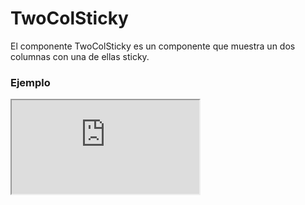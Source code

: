 
# TwoColSticky

El componente TwoColSticky es un componente que muestra un dos columnas con una de ellas sticky.

### Ejemplo

<Iframe src="https://fenextjs-component-storybook.vercel.app/iframe.html?args=&id=twocolsticky-twocolsticky--index&viewMode=story" />

### Importacion

Para importar el componente TwoColSticky, se puede hacer desde fenextjs o fenextjs-component

```tsx copy
import {
  TwoColSticky,
  TwoColStickyProps,
} from "fenextjs/cjs/component/TwoColSticky";
```

o

```tsx copy
import {
  TwoColSticky,
  TwoColStickyProps,
} from "fenextjs-component/cjs/TwoColSticky";
```

### Parametros

| Parametro |        Tipo         | Requerido | Default | Descripcion                                                  |
| --------- | :-----------------: | :-------: | :-----: | :----------------------------------------------------------- |
| \_t       |      `string`       |    No     |         | Propiedad de internacionalización.                           |
| children  |     `ReactNode`     |    No     |         | Contenido principal del componente.                          |
| colSticky |     `ReactNode`     |    No     |         | Contenido de la columna que se mantiene pegajosa (sticky).   |
| posCol    | `"left" \| "right"` |    No     | "left"  | Posición de la columna pegajosa. Puede ser "left" o "right". |

### Storybook

Para ver el storybook del componente lo puede hacer con este [link](https://fenextjs-component-storybook.vercel.app/?path=/story/twocolsticky-twocolsticky--index)

### Usos

- Uso básico del componente TwoColSticky

```tsx copy
<TwoColSticky />
```
